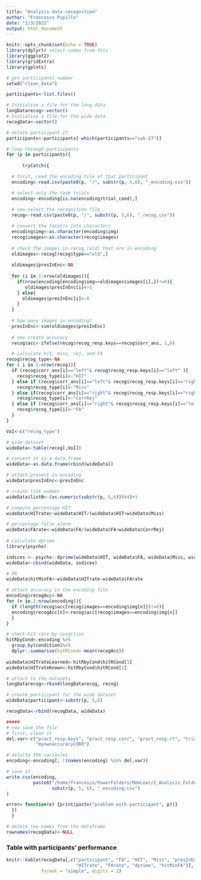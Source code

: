 ```yaml
---
title: "Analysis data recognition"
author: "Francesco Pupillo"
date: "1/3/2022"
output: html_document
---
```


```r
knitr::opts_chunk$set(echo = TRUE)
library(dplyr)# select comes from this
library(ggplot2)
library(gridExtra)
library(gplots)

```


```r
# get participants number
setwd("clean_data")

participants<-list.files()

# Initialize a file for the long data
longDatarecog<-vector()
# Initialize a file for the wide data
recogData<-vector()

# delete participant 27
participants<-participants[-which(participants=="sub-27")]

# loop through participants
for (p in participants){
  
      tryCatch({

  # first, read the encoding file of that participant
  encoding<-read.csv(paste0(p, "/", substr(p, 5,6), "_encoding.csv"))

  # select only the task trials
  encoding<-encoding[is.na(encoding$trial_cond),]
  
  # now select the recognition file
  recog<-read.csv(paste0(p, "/", substr(p, 5,6), "_recog.csv"))

  # convert the facotrs into characters
  encoding$img<-as.character(encoding$img)
  recog$images<-as.character(recog$images)
  
  # check the images in recog (old) that are in encoding
  oldimages<-recog[recog$type=="old",]
  
  oldimages$presInEnc<-NA
  
  for (i in 1:nrow(oldimages)){
    if(nrow(encoding[encoding$img==oldimages$images[i],])!=0){
       oldimages$presInEnc[i]<-1
    } else{
      oldimages$presInEnc[i]<-0
    }
  }
  
  # how many images in encoding?
  presInEnc<-sum(oldimages$presInEnc)
  
  # now create accuracy
  recog$acc<-ifelse(recog$recog_resp.keys==recog$corr_ans, 1,0)

  # calculate hit, miss, rej, and FA
recog$recog_type<-NA
for ( i in 1:nrow(recog)){
  if (recog$corr_ans[i]=="left"& recog$recog_resp.keys[i]=="left" ){
    recog$recog_type[i]<-"HIT"
  } else if (recog$corr_ans[i]=="left"& recog$recog_resp.keys[i]=="right" ){
    recog$recog_type[i]<-"Miss"
  } else if(recog$corr_ans[i]=="right"& recog$recog_resp.keys[i]=="right" ){
    recog$recog_type[i]<-"CorrRej"
  } else if (recog$corr_ans[i]=="right"& recog$recog_resp.keys[i]=="left" ){
    recog$recog_type[i]<-"FA"
  }
}

VoI<-c("recog_type")

# wide dataset
wideData<-table(recog[,VoI])

# convert it to a data.frame
wideData<-as.data.frame(rbind(wideData))

# attach present in encoding
wideData$presInEnc<-presInEnc

# create list number
wideData$listN<-(as.numeric(substr(p, 5,6))%%4)+1

# compute percentage HIT
wideData$HITrate<-wideData$HIT/(wideData$HIT+wideData$Miss)

# percentage false alarm
wideData$FArate<-wideData$FA/(wideData$FA+wideData$CorrRej)
  
# calculate dprime
library(psycho)

indices <- psycho::dprime(wideData$HIT, wideData$FA, wideData$Miss, wideData$CorrRej)
wideData<-cbind(wideData, indices)

# PR
wideData$hitMinFA<-wideData$HITrate-wideData$FArate

# attach accuracy in the encoding file
encoding$recogAcc<-NA
for (n in 1:nrow(encoding)){
  if (length(recog$acc[recog$images==encoding$img[n]])!=0){
  encoding$recogAcc[n]<-recog$acc[recog$images==encoding$img[n]]
  }
}

# check hit rate by condition
hitRbyCond<-encoding %>%
  group_by(condition)%>%
  dplyr::summarise(hitRCond= mean(recogAcc))
  
wideData$HITrateLearned<-hitRbyCond$hitRCond[1]
wideData$HITrateKnown<-hitRbyCond$hitRCond[2]

# attach to the datasets
longDatarecog<-rbind(longDatarecog, recog)

# create participant for the wide dataset
wideData$participant<-substr(p, 5,6)

recogData<-rbind(recogData, wideData)

#####
# now save the file
# first, clean it
del.var<-c("pract_resp.keys", "pract_resp.corr", "pract_resp.rt", "trial_cond",
           "myownaccuracyCORR")

# delelte the variavles
encoding<-encoding[, !(names(encoding) %in% del.var)]

# save it
write.csv(encoding,
          paste0("/home/francesco/PowerFolders/MemLear/2_Analysis_Folder/all_file_encoding/",
                 substr(p, 5, 6), "_encoding.csv")
)

error= function(e) {print(paste("problem with participant", p))}
  })
  }

# delete row names from the dataframe
rownames(recogData)<-NULL

```
### Table with participants' performance
```r
knitr::kable(recogData[,c("participant", "FA", "HIT", "Miss", "presInEnc", "listN", 
                          "HITrate", "FArate", "dprime", "hitMinFA")], 
             format = "simple", digits = 2)



```



